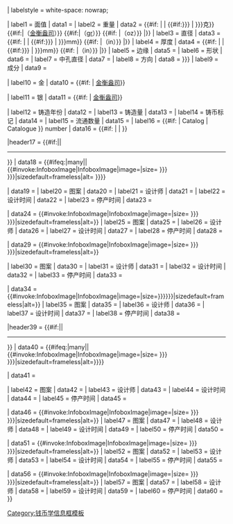 {{Infobox
| bodyclass  = vevent
| child      = {{{child|}}}
| title      = {{{Denomination<noinclude>|</noinclude>}}}
| titleclass = summary
| subheader1 = {{#if:{{{Country|}}} | '''<span class="location">{{{Country}}}</span>''' }}
| labelstyle = white-space: nowrap;

| label1     = 面值
|  data1     = {{{Value|}}}{{{Unit|}}}
| label2     = 重量
|  data2     = {{#if:{{{Mass_special|}}} | {{{Mass_special}}} | {{#if:{{{Mass_g|{{{Mass|}}}}}} | {{{Mass_g|{{{Mass}}}}}}克}} {{#if:{{{Mass_troy_oz|}}}|（{{{Mass_troy_oz}}}[[金衡制|金衡盎司]]）}} {{#if:{{{Mass_grain|}}}|（{{{Mass_grain}}}[[格令|gr]]）}} {{#if:{{{Mass_ounce|}}} |（{{{Mass_ounce}}}oz）}} |}}
| label3     = 直径
|  data3     = {{#if:{{{Diameter_special|}}} | {{{Diameter_special}}} | {{#if:{{{Diameter_mm|{{{Diameter|}}}}}} | {{{Diameter_mm|{{{Diameter}}}}}}mm}} {{#if:{{{Diameter_inch|}}} |（{{{Diameter_inch}}}in）}} |}}
| label4     = 厚度
|  data4     = {{#if:{{{Thickness_special|}}} | {{{Thickness_special}}} | {{#if:{{{Thickness_mm|{{{Thickness|}}}}}} | {{{Thickness_mm|{{{Thickness}}}}}}mm}} {{#if:{{{Thickness_inch|}}} |（{{{Thickness_inch}}}in）}} |}}
| label5     = 边缘
|  data5     = {{{Edge|}}}
| label6     = 形状
|  data6     = {{{Shape|}}}
| label7     = 中孔直径
|  data7     = {{{Center Hole Diameter|}}}
| label8     = 方向
|  data8     = {{{Orientation|{{{alignment|}}}}}}
| label9     = 成分
|  data9     = {{{Composition|}}}

| label10    = 金
|  data10    = {{#if:{{{Gold_troy_oz|}}} | {{{Gold_troy_oz}}}[[金衡制|金衡盎司]]}}

| label11    = 银
|  data11    = {{#if:{{{Silver_troy_oz|}}} | {{{Silver_troy_oz}}}[[金衡制|金衡盎司]]}}

| label12    = 铸造年份
|  data12    = {{{Years of Minting|}}}
| label13    = 铸造量
|  data13    = {{{Mintage|}}}
| label14    = 铸币标记
|  data14    = {{{Mint marks|}}}
| label15    = 流通数量
|  data15    = {{{Circulation|}}}
| label16    = {{#if:{{{Catalog Number|}}} | Catalog | Catalogue }} number
|  data16    = {{#if:{{{Catalog Number|}}} | {{{Catalog Number}}} | {{{Catalogue Number|}}} }}

|header17    = <includeonly>{{#if:{{{Obverse label|正面}}}|{{{Obverse label|正面}}}|<hr />}}</includeonly>
|  data18    = {{#ifeq:{{lc:{{{Obverse}}}}}|many||{{#invoke:InfoboxImage|InfoboxImage|image={{{Obverse|}}}|size={{{obverse image size|{{{Obverse Image Size|{{{obverseimagesize|}}} }}} }}}|sizedefault=frameless|alt={{{obverse_alt|}}} }}}}

| data19 = {{{Obverse caption|}}}
| label20    = 图案
|  data20    = {{{Obverse Design|}}}
| label21    = 设计师
|  data21    = {{{Obverse Designer|}}}
| label22    = 设计时间
|  data22    = {{{Obverse Design Date|}}}
| label23    = 停产时间
|  data23    = {{{Obverse Discontinued|}}}

|  data24    = {{#invoke:InfoboxImage|InfoboxImage|image={{{Obverse2|}}}|size={{{obverse2 image size|{{{Obverse2 Image Size|{{{obverse2imagesize|}}} }}} }}}|sizedefault=frameless|alt={{{obverse2_alt|}}}}}
| label25    = 图案
|  data25    = {{{Obverse2 Design|}}}
| label26    = 设计师
|  data26    = {{{Obverse2 Designer|}}}
| label27    = 设计时间
|  data27    = {{{Obverse2 Design Date|}}}
| label28    = 停产时间
|  data28    = {{{Obverse2 Discontinued|}}}

|  data29    = {{#invoke:InfoboxImage|InfoboxImage|image={{{Obverse3|}}}|size={{{obverse3 image size|{{{Obverse3 Image Size|{{{obverse3imagesize|}}} }}} }}}|sizedefault=frameless|alt={{{obverse3_alt|}}}}}

| label30    = 图案
|  data30    = {{{Obverse3 Design|}}}
| label31    = 设计师
|  data31    = {{{Obverse3 Designer|}}}
| label32    = 设计时间
|  data32    = {{{Obverse3 Design Date|}}}
| label33    = 停产时间
|  data33    = {{{Obverse3 Discontinued|}}}

|  data34    = {{#invoke:InfoboxImage|InfoboxImage|image={{{Obverse4|}}}|size={{{obverse4 image size|{{{Obverse4 Image Size|{{{obverse4imagesize|}}}}}}}}}|sizedefault=frameless|alt={{{obverse4_alt|}}}}}
| label35    = 图案
|  data35    = {{{Obverse4 Design|}}}
| label36    = 设计师
|  data36    = {{{Obverse4 Designer|}}}
| label37    = 设计时间
|  data37    = {{{Obverse4 Design Date|}}}
| label38    = 停产时间
|  data38    = {{{Obverse4 Discontinued|}}}

|header39    = <includeonly>{{#if:{{{Reverse label|背面}}}|{{{Reverse label|背面}}}|<hr />}}</includeonly>
|  data40    = {{#ifeq:{{lc:{{{Reverse}}}}}|many||{{#invoke:InfoboxImage|InfoboxImage|image={{{Reverse|}}}|size={{{reverse image size|{{{Reverse Image Size|{{{reverseimagesize|}}} }}} }}}|sizedefault=frameless|alt={{{reverse_alt|}}}}}}}

| data41 = {{{Reverse caption|}}}

| label42    = 图案
|  data42    = {{{Reverse Design|}}}
| label43    = 设计师
|  data43    = {{{Reverse Designer|}}}
| label44    = 设计时间
|  data44    = {{{Reverse Design Date|}}}
| label45    = 停产时间
|  data45    = {{{Reverse Discontinued|}}}

|  data46    = {{#invoke:InfoboxImage|InfoboxImage|image={{{Reverse2|}}}|size={{{reverse2 image size|{{{Reverse2 Image Size|{{{reverse2imagesize|}}} }}} }}}|sizedefault=frameless|alt={{{reverse2_alt|}}}}}
| label47    = 图案
|  data47    = {{{Reverse2 Design|}}}
| label48    = 设计师
|  data48    = {{{Reverse2 Designer|}}}
| label49    = 设计时间
|  data49    = {{{Reverse2 Design Date|}}}
| label50    = 停产时间
|  data50    = {{{Reverse2 Discontinued|}}}

|  data51    = {{#invoke:InfoboxImage|InfoboxImage|image={{{Reverse3|}}}|size={{{reverse3 image size|{{{Reverse3 Image Size|{{{reverse3imagesize|}}} }}} }}}|sizedefault=frameless|alt={{{reverse3_alt|}}}}}
| label52    = 图案
|  data52    = {{{Reverse3 Design|}}}
| label53    = 设计师
|  data53    = {{{Reverse3 Designer|}}}
| label54    = 设计时间
|  data54    = {{{Reverse3 Design Date|}}}
| label55    = 停产时间
|  data55    = {{{Reverse3 Discontinued|}}}

|  data56    = {{#invoke:InfoboxImage|InfoboxImage|image={{{Reverse4|}}}|size={{{reverse4 image size|{{{Reverse4 Image Size|{{{reverse4imagesize|}}} }}} }}}|sizedefault=frameless|alt={{{reverse4_alt|}}}}}
| label57    = 图案
|  data57    = {{{Reverse4 Design|}}}
| label58    = 设计师
|  data58    = {{{Reverse4 Designer|}}}
| label59    = 设计时间
|  data59    = {{{Reverse4 Design Date|}}}
| label60    = 停产时间
|  data60    = {{{Reverse4 Discontinued|}}}
}}<noinclude>
{{documentation}}
[[Category:钱币学信息框模板]]
</noinclude>